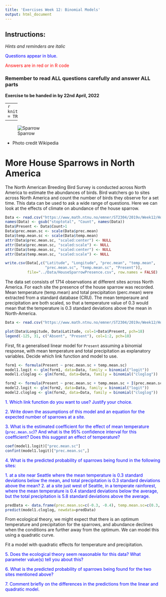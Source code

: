 ```yaml
---
title: 'Exercises Week 12: Binomial Models'
output: html_document
---
```



## Instructions:

*Hints and reminders are italic*

<span style="color:blue"> Questions appear in blue. </span>
 
<span style="color:red"> Answers are in red or in R code </span>

### Remember to read ALL questions carefully and answer ALL parts

**Exercise to be handed in by 22nd April, 2022**


-----
```r
knitr::opts_chunk$set(echo = TRUE)
```

-----

![Sparrow](../Week11 Generalised linear models/Sparrow.jpg)

* Photo credit Wikipedia


# More House Sparrows in North America

The North American Breeding Bird Survey is conducted across North America to estimate the abundances of birds. Bird watchers go to sites across North America and count the number of birds they observe for a set time. This data can be used to ask a wide range of questions. Here we can look at the effects of climate on abundance of the house sparrow.

```r

Data <- read.csv("https://www.math.ntnu.no/emner/ST2304/2019v/Week12/HouseSparrow.csv")
names(Data) <- gsub("stoptotal", "Count", names(Data))
Data$Present <- Data$Count>1
Data$prec.mean.sc <- scale(Data$prec.mean)
Data$temp.mean.sc <- scale(Data$temp.mean)
attr(Data$prec.mean.sc, "scaled:center") <- NULL
attr(Data$prec.mean.sc, "scaled:scale") <- NULL
attr(Data$temp.mean.sc, "scaled:center") <- NULL
attr(Data$temp.mean.sc, "scaled:scale") <- NULL

write.csv(Data[,c("Latitude", "Longitude", "prec.mean", "temp.mean", 
                  "prec.mean.sc", "temp.mean.sc", "Present")],
          file="../Data/HouseSparrowPresence.csv", row.names = FALSE)
```

The data set consists of 1714 observations at different sites across North America. For each site the presence of the house sparrow was recorded. Mean temperature (temp.mean) and total precipitation (perc.mean) were extracted from a standard database (CRU). The mean temperaure and precipitation are both scaled, so that a temperature value of 0.3 would mean that the temperature is 0.3 standard deviations above the mean in North-America.

```r
Data <- read.csv("https://www.math.ntnu.no/emner/ST2304/2019v/Week12/HouseSparrowPresence.csv")

plot(Data$Longitude, Data$Latitude, col=1+Data$Present, pch=18)
legend(-125, 31, c("Absent", "Present"), col=1:2, pch=18)

```

First, fit a generalised linear model for `Present` assuming a binomial response, with mean temperature and total precipitation as explanatory variables. Decide which link function and model to use.

```r
form1 <- formula(Present ~ prec.mean.sc + temp.mean.sc)
model1.logit <- glm(form1, data=Data, family = binomial("logit"))
model1.cloglog <- glm(form1, data=Data, family = binomial("cloglog"))

form2 <- formula(Present ~ prec.mean.sc + temp.mean.sc + I(prec.mean.sc^2) + I(temp.mean.sc^2))
model2.logit <- glm(form2, data=Data, family = binomial("logit"))
model2.cloglog <- glm(form2, data=Data, family = binomial("cloglog"))

```

<span style="color:blue">1. Which link function do you want to use? Justify your choice.</span>

<span style="color:blue">2. Write down the assumptions of this model and an equation for the expected number of sparrows at a site.</span>

<span style="color:blue">3. What is the estimated coefficient for the effect of mean temperature (`prec.mean.sc`)? And what is the 95% confidence interval for this coefficient? Does this suggest an effect of temperature?</span>

```r
coef(model1.logit)["prec.mean.sc"]
confint(model1.logit)["prec.mean.sc",]
```
<span style="color:blue">4. What is the predicted probability of sparrows being found in the following sites:</span>

  <span style="color:blue">1. at a site near Seattle where the mean temperature is 0.3 standard deviations below the mean, and total precipitation is 0.3 standard deviations above the mean?</span>
    <span style="color:blue">2. at a site just west of Seattle, in a temperate rainforest, where the mean temperature is 0.4 standard deviations below the average, but the total precipitation is 5.8 standard deviations above the average.</span>

```r
predData <- data.frame(prec.mean.sc=c(-0.3, -0.4), temp.mean.sc=c(0.3, 5.8))
predict(model1.cloglog, newdata=predData)

```
From ecological theory, we might expect that there is an optimum temperature and precipitation for the sparrows, and abundance declines when the conditions are further away from the optimum. We can model this using a quadratic curve.

Fit a model with quadratic effects for temperature and precipitation.

<span style="color:blue">5. Does the ecological theory seem reasonable for this data? What parameter value(s) tell you about this?</span>

<span style="color:blue">6.  What is the predicted probability of sparrows being found for the two sites mentioned above?</span>

<span style="color:blue">7. Comment briefly on the differences in the predictions from the linear and quadratic model.</span>